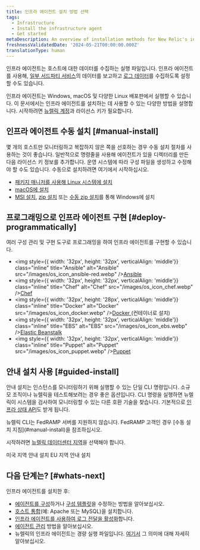 ```yaml
---
title: 인프라 에이전트 설치 방법 선택
tags:
  - Infrastructure
  - Install the infrastructure agent
  - Get started
metaDescription: An overview of installation methods for New Relic's infrastructure agent and infrastructure integrations.
freshnessValidatedDate: '2024-05-21T00:00:00.000Z'
translationType: human
---
```


인프라 에이전트는 호스트에 대한 데이터를 수집하는 실행 파일입니다. 인프라 에이전트를 사용해, [일부 서드파티 서비스](/docs/infrastructure/host-integrations/installation/install-infrastructure-host-integrations)의 데이터를 보고하고 [로그 데이터](/docs/logs/enable-log-monitoring-new-relic/enable-log-monitoring-new-relic/forward-your-logs-using-infrastructure-agent)를 수집하도록 설정할 수도 있습니다.

인프라 에이전트는 Windows, macOS 및 다양한 Linux 배포판에서 실행할 수 있습니다. 이 문서에서는 인프라 에이전트를 설치하는 데 사용할 수 있는 다양한 방법을 설명합니다. 시작하려면 [뉴렐릭 계정](https://newrelic.com/signup)과 라이선스 키가 필요합니다.

## 인프라 에이전트 수동 설치 [#manual-install]

몇 개의 호스트만 모니터링하고 복잡하지 않은 쪽을 선호하는 경우 수동 설치 절차를 사용하는 것이 좋습니다. 일반적으로 명령줄을 사용해 에이전트가 있을 디렉터리를 만든 다음 라이선스 키 정보를 추가합니다. 운영 시스템에 따라 구성 파일을 생성하고 수정해야 할 수도 있습니다. 수동으로 설치하려면 여기에서 시작하십시오.

* [패키지 매니저를 사용해 Linux 시스템에 설치](/docs/infrastructure/install-infrastructure-agent/linux-installation/install-infrastructure-monitoring-agent-linux)
* [macOS에 설치](/docs/infrastructure/install-infrastructure-agent/macos-installation/install-infrastructure-monitoring-agent-macos)
* [MSI 설치](/docs/infrastructure/install-infrastructure-agent/windows-installation/install-infrastructure-monitoring-agent-windows), [zip 설치](/docs/infrastructure/install-infrastructure-agent/windows-installation/zip-assisted-install-infrastructure-agent-windows) 또는 [수동 zip 설치](/docs/infrastructure/install-infrastructure-agent/windows-installation/zip-manual-install-infrastructure-agent-windows)를 통해 Windows에 설치

## 프로그래밍으로 인프라 에이전트 구현 [#deploy-programmatically]

여러 구성 관리 및 구현 도구로 프로그래밍을 하여 인프라 에이전트를 구현할 수 있습니다.

* <img style={{ width: '32px', height: '32px', verticalAlign: 'middle'}} class="inline" title="Ansible" alt="Ansible" src="/images/os_icon_ansible-red.webp" />[Ansible](/docs/infrastructure/new-relic-infrastructure/config-management-tools/configure-new-relic-infrastructure-using-ansible)
* <img style={{ width: '32px', height: '32px', verticalAlign: 'middle'}} class="inline" title="Chef" alt="Chef" src="/images/os_icon_chef.webp" />[Chef](/docs/infrastructure/new-relic-infrastructure/config-management-tools/configure-new-relic-infrastructure-using-chef)
* <img style={{ width: '32px', height: '28px', verticalAlign: 'middle'}} class="inline" title="Docker" alt="Docker" src="/images/os_icon_docker.webp" />[Docker ](/docs/infrastructure/install-infrastructure-agent/linux-installation/docker-container-infrastructure-monitoring)(컨테이너로 설치)
* <img style={{ width: '32px', height: '32px', verticalAlign: 'middle'}} class="inline" title="EBS" alt="EBS" src="/images/os_icon_ebs.webp" />[Elastic Beanstalk](/docs/infrastructure/install-infrastructure-agent/config-management-tools/install-infrastructure-agent-aws-elastic-beanstalk)
* <img style={{ width: '32px', height: '32px', verticalAlign: 'middle'}} class="inline" title="Puppet" alt="Puppet" src="/images/os_icon_puppet.webp" />[Puppet](/docs/infrastructure/new-relic-infrastructure/config-management-tools/configure-new-relic-infrastructure-puppet)

## 안내 설치 사용 [#guided-install]

안내 설치는 인스턴스를 모니터링하기 위해 실행할 수 있는 단일 CLI 명령입니다. 소규모 조직이나 뉴렐릭을 테스트해보려는 경우 좋은 옵션입니다. CLI 명령을 실행하면 뉴렐릭이 시스템을 검사하여 모니터링할 수 있는 다른 호환 기술을 찾습니다. 기본적으로 [인프라 상태 API](https://github.com/newrelic/infrastructure-agent/blob/master/docs/status_api.md)도 받게 됩니다.

<Callout variant="important">
  뉴렐릭 CLI는 FedRAMP 서버를 지원하지 않습니다. FedRAMP 고객인 경우 [수동 설치 지침](#manual-install)을 참조하십시오.
</Callout>

시작하려면 [뉴렐릭 데이터센터 지역](/docs/accounts/accounts-billing/account-setup/choose-your-data-center)을 선택해야 합니다.

<ButtonGroup>
  <ButtonLink role="button" to="https://one.newrelic.com/marketplace?state=15321ec0-7cd8-0c04-52bf-7b65778f2e8c" variant="primary">
    미국 지역 안내 설치
  </ButtonLink>

  <ButtonLink role="button" to="https://one.eu.newrelic.com/marketplace?state=15321ec0-7cd8-0c04-52bf-7b65778f2e8c" variant="primary">
    EU 지역 안내 설치
  </ButtonLink>
</ButtonGroup>

## 다음 단계는? [#whats-next]

인프라 에이전트를 설치한 후:

* [에이전트를 구성](/docs/infrastructure/install-configure-infrastructure/configuration/configure-infrastructure-agent)하거나 [구성 템플릿](https://github.com/newrelic/infrastructure-agent/blob/master/assets/examples/infrastructure/newrelic-infra-template.yml.example)을 수정하는 방법을 알아보십시오.
* [호스트 통합](/docs/integrations/host-integrations/getting-started/introduction-host-integrations)(예: Apache 또는 MySQL)을 설치합니다.
* [인프라 에이전트를 사용하여 로그 전달을 활성화](/docs/logs/enable-new-relic-logs/1-enable-logs/forward-your-logs-using-new-relic-infrastructure)합니다.
* [에이전트 관리](/docs/infrastructure/install-infrastructure-agent/manage-your-agent) 방법을 알아보십시오.
* 뉴렐릭의 인프라 에이전트는 경량 실행 파일입니다. [여기서](/docs/infrastructure/new-relic-infrastructure/getting-started/infrastructure-agent-performance-overhead) 그 의미에 대해 자세히 알아보십시오.